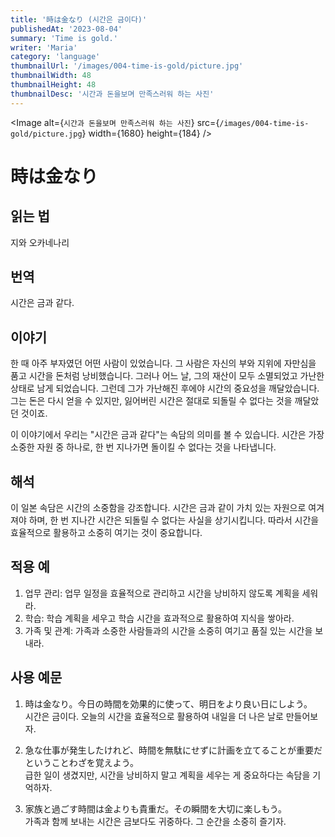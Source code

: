 ```yaml
---
title: '時は金なり (시간은 금이다)'
publishedAt: '2023-08-04'
summary: 'Time is gold.'
writer: 'Maria'
category: 'language'
thumbnailUrl: '/images/004-time-is-gold/picture.jpg'
thumbnailWidth: 48
thumbnailHeight: 48
thumbnailDesc: '시간과 돈을보며 만족스러워 하는 사진'
---
```


<Image
  alt={`시간과 돈을보며 만족스러워 하는 사진`}
  src={`/images/004-time-is-gold/picture.jpg`}
  width={1680}
  height={184}
/>

# 時は金なり

## 읽는 법
지와 오카네나리

## 번역
시간은 금과 같다.

## 이야기
한 때 아주 부자였던 어떤 사람이 있었습니다. 그 사람은 자신의 부와 지위에 자만심을 품고 시간을 돈처럼 낭비했습니다. 그러나 어느 날, 그의 재산이 모두 소멸되었고 가난한 상태로 남게 되었습니다. 그런데 그가 가난해진 후에야 시간의 중요성을 깨달았습니다. 그는 돈은 다시 얻을 수 있지만, 잃어버린 시간은 절대로 되돌릴 수 없다는 것을 깨달았던 것이죠.

이 이야기에서 우리는 "시간은 금과 같다"는 속담의 의미를 볼 수 있습니다. 시간은 가장 소중한 자원 중 하나로, 한 번 지나가면 돌이킬 수 없다는 것을 나타냅니다.

## 해석
이 일본 속담은 시간의 소중함을 강조합니다. 시간은 금과 같이 가치 있는 자원으로 여겨져야 하며, 한 번 지나간 시간은 되돌릴 수 없다는 사실을 상기시킵니다. 따라서 시간을 효율적으로 활용하고 소중히 여기는 것이 중요합니다.

## 적용 예
1. 업무 관리: 업무 일정을 효율적으로 관리하고 시간을 낭비하지 않도록 계획을 세워라.
2. 학습: 학습 계획을 세우고 학습 시간을 효과적으로 활용하여 지식을 쌓아라.
3. 가족 및 관계: 가족과 소중한 사람들과의 시간을 소중히 여기고 품질 있는 시간을 보내라.

## 사용 예문
1. 時は金なり。今日の時間を効果的に使って、明日をより良い日にしよう。
<br /> 시간은 금이다. 오늘의 시간을 효율적으로 활용하여 내일을 더 나은 날로 만들어보자.

2. 急な仕事が発生したけれど、時間を無駄にせずに計画を立てることが重要だということわざを覚えよう。
<br /> 급한 일이 생겼지만, 시간을 낭비하지 말고 계획을 세우는 게 중요하다는 속담을 기억하자.

3. 家族と過ごす時間は金よりも貴重だ。その瞬間を大切に楽しもう。
<br /> 가족과 함께 보내는 시간은 금보다도 귀중하다. 그 순간을 소중히 즐기자.